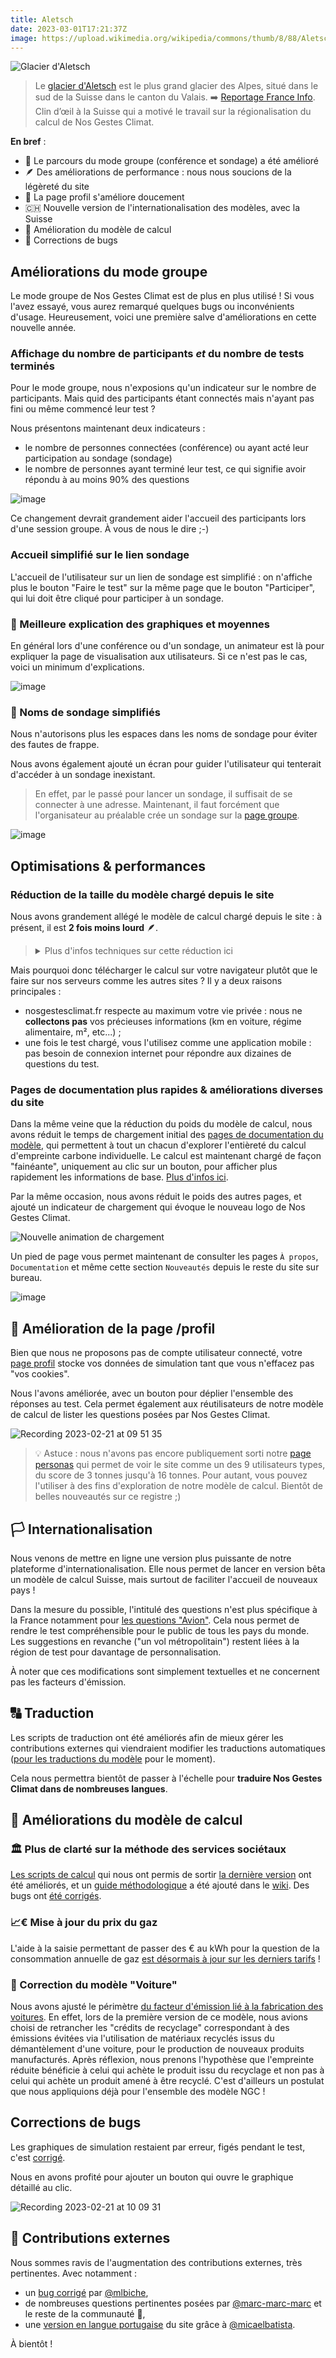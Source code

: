 ---
title: Aletsch
date: 2023-03-01T17:21:37Z
image: https://upload.wikimedia.org/wikipedia/commons/thumb/8/88/Aletschgletscher-Eggishorn.jpg/800px-Aletschgletscher-Eggishorn.jpg
---

![Glacier d'Aletsch](https://upload.wikimedia.org/wikipedia/commons/thumb/8/88/Aletschgletscher-Eggishorn.jpg/800px-Aletschgletscher-Eggishorn.jpg)

> Le [glacier d'Aletsch](https://fr.wikipedia.org/wiki/Glacier_d%27Aletsch) est le plus grand glacier des Alpes, situé dans le sud de la Suisse dans le canton du Valais. ➡️ [Reportage France Info](https://www.francetvinfo.fr/meteo/climat/climat-la-fonte-du-glacier-d-aletsch-revele-ses-secrets-enfouis_5393890.html).
> Clin d’œil à la Suisse qui a motivé le travail sur la régionalisation du calcul de Nos Gestes Climat.

**En bref** :

- 👥 Le parcours du mode groupe (conférence et sondage) a été amélioré
- 🪶 Des améliorations de performance : nous nous soucions de la légèreté du site
- 👤 La page profil s'améliore doucement
- 🇨🇭 Nouvelle version de l'internationalisation des modèles, avec la Suisse
- 🧮 Amélioration du modèle de calcul
- 🐞 Corrections de bugs

## Améliorations du mode groupe

Le mode groupe de Nos Gestes Climat est de plus en plus utilisé ! Si vous l'avez essayé, vous aurez remarqué quelques bugs ou inconvénients d'usage. Heureusement, voici une première salve d'améliorations en cette nouvelle année.

### Affichage du nombre de participants _et_ du nombre de tests terminés

Pour le mode groupe, nous n'exposions qu'un indicateur sur le nombre de participants. Mais quid des participants étant connectés mais n'ayant pas fini ou même commencé leur test ?

Nous présentons maintenant deux indicateurs :

- le nombre de personnes connectées (conférence) ou ayant acté leur participation au sondage (sondage)
- le nombre de personnes ayant terminé leur test, ce qui signifie avoir répondu à au moins 90% des questions

![image](https://user-images.githubusercontent.com/1177762/217204345-6c657130-7177-4229-bae3-b71e4dbebe97.png)

Ce changement devrait grandement aider l'accueil des participants lors d'une session groupe. À vous de nous le dire ;-)

### Accueil simplifié sur le lien sondage

L'accueil de l'utilisateur sur un lien de sondage est simplifié : on n'affiche plus le bouton "Faire le test" sur la même page que le bouton "Participer", qui lui doit être cliqué pour participer à un sondage.

### 🧮 Meilleure explication des graphiques et moyennes

En général lors d'une conférence ou d'un sondage, un animateur est là pour expliquer la page de visualisation aux utilisateurs. Si ce n'est pas le cas, voici un minimum d'explications.

![image](https://user-images.githubusercontent.com/1177762/217012881-e9e7a66b-1792-4073-8d50-f5aee5c6aadf.png)

### 🔡 Noms de sondage simplifiés

Nous n'autorisons plus les espaces dans les noms de sondage pour éviter des fautes de frappe.

Nous avons également ajouté un écran pour guider l'utilisateur qui tenterait d'accéder à un sondage inexistant.

> En effet, par le passé pour lancer un sondage, il suffisait de se connecter à une adresse. Maintenant, il faut forcément que l'organisateur au préalable crée un sondage sur la [page groupe](https://nosgestesclimat.fr/groupe).

![image](https://user-images.githubusercontent.com/1177762/217201362-b12fd578-1ea5-40e0-b749-2081e3ba2bce.png)

## Optimisations & performances

### Réduction de la taille du modèle chargé depuis le site

Nous avons grandement allégé le modèle de calcul chargé depuis le site : à présent, il est **2 fois moins lourd** 🪶.

<!-- Concrètement, pour calculer l'[empreinte carbone de vos déchets](https://nosgestesclimat.fr/documentation/alimentation/déchets/niveau-moyen), nous disposons d'un modèle de calcul sophistiqué d'un millier de lignes, entièrement expliqué. Auparavant, il était téléchargé intégralement par votre navigateur. Aujourd'hui, seul le résultat final du calcul le sera !
-->

> <details> <summary>Plus d'infos techniques sur cette réduction ici</summary>
>
> Nous avons développé un [nouvel outil](https://github.com/incubateur-ademe/publiopti) de compression de notre modèle de calcul.
>
> En effet, dans un but de transparence et d'explicabilité, nous essayons d'être le plus précis et complet possible lors de l'écriture de nouveaux modèles : ce qui nécessite une décomposition en sous-règles et la création d'un arbre (bien touffu). C'est le cas pour le calcul de l'[empreinte des déchets](https://nosgestesclimat.fr/documentation/alimentation/déchets/niveau-moyen) par exemple. Or, bien que nécessaire pour comprendre le calcul, cette complexité ne l'est pas pour l'exécuter.
>
> Ce nouvel outil permet donc de transformer toutes les sous branches d'un calcul en une seule valeur lorsque celle-ci ne dépend pas des réponses de l'utilisateur.ice. C'est le cas pour les déchets, mais également pour les services sociétaux dont l'empreinte est la même pour tout.e Française et Français.
>
> </details>

Mais pourquoi donc télécharger le calcul sur votre navigateur plutôt que le faire sur nos serveurs comme les autres sites ? Il y a deux raisons principales :

- nosgestesclimat.fr respecte au maximum votre vie privée : nous ne **collectons pas** vos précieuses informations (km en voiture, régime alimentaire, m², etc...) ;
- une fois le test chargé, vous l'utilisez comme une application mobile : pas besoin de connexion internet pour répondre aux dizaines de questions du test.

### Pages de documentation plus rapides & améliorations diverses du site

Dans la même veine que la réduction du poids du modèle de calcul, nous avons réduit le temps de chargement initial des [pages de documentation du modèle](https://nosgestesclimat.fr/documentation), qui permettent à tout un chacun d'explorer l'entièreté du calcul d'empreinte carbone individuelle. Le calcul est maintenant chargé de façon "fainéante", uniquement au clic sur un bouton, pour afficher plus rapidement les informations de base. [Plus d'infos ici](https://github.com/incubateur-ademe/nosgestesclimat-site/pull/778).

Par la même occasion, nous avons réduit le poids des autres pages, et ajouté un indicateur de chargement qui évoque le nouveau logo de Nos Gestes Climat.

![Nouvelle animation de chargement](https://user-images.githubusercontent.com/1177762/216140755-3c81d0e7-6cc2-4d56-82e3-9b851e9615ba.gif)

Un pied de page vous permet maintenant de consulter les pages `À propos`, `Documentation` et même cette section `Nouveautés` depuis le reste du site sur bureau.

![image](https://user-images.githubusercontent.com/1177762/220296173-d8b2a9a7-320e-4437-9e00-ff7d5e31caed.png)

## 👤 Amélioration de la page /profil

Bien que nous ne proposons pas de compte utilisateur connecté, votre [page profil](https://nosgestesclimat.fr/profil) stocke vos données de simulation tant que vous n'effacez pas "vos cookies".

Nous l'avons améliorée, avec un bouton pour déplier l'ensemble des réponses au test. Cela permet également aux réutilisateurs de notre modèle de calcul de lister les questions posées par Nos Gestes Climat.

![Recording 2023-02-21 at 09 51 35](https://user-images.githubusercontent.com/1177762/220295631-3fe9a9d9-81f1-45cd-a2fa-a19c8584d7f0.gif)

> 💡 Astuce : nous n'avons pas encore publiquement sorti notre [page personas](https://nosgestesclimat.fr/personas) qui permet de voir le site comme un des 9 utilisateurs types, du score de 3 tonnes jusqu'à 16 tonnes. Pour autant, vous pouvez l'utiliser à des fins d'exploration de notre modèle de calcul. Bientôt de belles nouveautés sur ce registre ;)

## 🏳️ Internationalisation

Nous venons de mettre en ligne une version plus puissante de notre plateforme d'internationalisation. Elle nous permet de lancer en version bêta un modèle de calcul Suisse, mais surtout de faciliter l'accueil de nouveaux pays !

Dans la mesure du possible, l'intitulé des questions n'est plus spécifique à la France notamment pour [les questions "Avion"](https://github.com/incubateur-ademe/nosgestesclimat/pull/1665). Cela nous permet de rendre le test compréhensible pour le public de tous les pays du monde. Les suggestions en revanche ("un vol métropolitain") restent liées à la région de test pour davantage de personnalisation.

À noter que ces modifications sont simplement textuelles et ne concernent pas les facteurs d'émission.

## 🔠 Traduction

Les scripts de traduction ont été améliorés afin de mieux gérer les contributions externes qui viendraient modifier les traductions automatiques ([pour les traductions du modèle](https://github.com/incubateur-ademe/nosgestesclimat/pull/1676) pour le moment).

Cela nous permettra bientôt de passer à l'échelle pour **traduire Nos Gestes Climat dans de nombreuses langues**.

## 🧮 Améliorations du modèle de calcul

### 🏛️ Plus de clarté sur la méthode des services sociétaux

[Les scripts de calcul](https://github.com/incubateur-ademe/nosgestesclimat/tree/master/scripts/services-societaux) qui nous ont permis de sortir [la dernière version](https://nosgestesclimat.fr/nouveaut%C3%A9s/l'empreinte-climat%20des%20%22services%20soci%C3%A9taux%22) ont été améliorés, et un [guide méthodologique](https://github.com/incubateur-ademe/nosgestesclimat/wiki/Guide-technique-services-soci%C3%A9taux) a été ajouté dans le [wiki](https://github.com/incubateur-ademe/nosgestesclimat/wiki). Des bugs ont [été corrigés](https://github.com/incubateur-ademe/nosgestesclimat/pull/1638).

### 📈€ Mise à jour du prix du gaz

L'aide à la saisie permettant de passer des € au kWh pour la question de la consommation annuelle de gaz [est désormais à jour sur les derniers tarifs](https://github.com/incubateur-ademe/nosgestesclimat/pull/1733) !

### 🚗 Correction du modèle "Voiture"

Nous avons ajusté le périmètre [du facteur d'émission lié à la fabrication des voitures](https://github.com/incubateur-ademe/nosgestesclimat/pull/1704). En effet, lors de la première version de ce modèle, nous avions choisi de retrancher les "crédits de recyclage" correspondant à des émissions évitées via l'utilisation de matériaux recyclés issus du démantèlement d'une voiture, pour le production de nouveaux produits manufacturés. Après réflexion, nous prenons l'hypothèse que l'empreinte réduite bénéficie à celui qui achète le produit issu du recyclage et non pas à celui qui achète un produit amené à être recyclé. C'est d'ailleurs un postulat que nous appliquions déjà pour l'ensemble des modèle NGC !

## Corrections de bugs

Les graphiques de simulation restaient par erreur, figés pendant le test, c'est [corrigé](https://github.com/incubateur-ademe/nosgestesclimat-site/pull/828).

Nous en avons profité pour ajouter un bouton qui ouvre le graphique détaillé au clic.

![Recording 2023-02-21 at 10 09 31](https://user-images.githubusercontent.com/1177762/220299822-c7eb9679-ca52-4bf9-a26c-bc1a4392f0c8.gif)

## 🥳 Contributions externes

Nous sommes ravis de l'augmentation des contributions externes, très pertinentes. Avec notamment :

- un [bug corrigé](https://github.com/incubateur-ademe/nosgestesclimat-site/pull/835) par [@mlbiche](https://github.com/mlbiche),
- de nombreuses questions pertinentes posées par [@marc-marc-marc](https://github.com/marc-marc-marc) et le reste de la communauté 🙏,
- une [version en langue portugaise](https://github.com/incubateur-ademe/nosgestesclimat-site/issues/583) du site grâce à [@micaelbatista](https://github.com/micaelbatista).

À bientôt !
